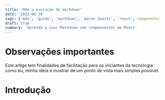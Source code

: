 ```yaml
---
title: 'Mdx a evolução do markdown'
date: '2023-06-30'
tags: ['mdx', 'guide', 'markdown', 'Aaron Swartz', 'react', components]
draft: true
summary: 'Aprenda a usar Markdown com compoenentes em React'
---
```


# Observações importantes

Este artigo tem finalidades de facilitação para os iniciantes da tecnologia como eu, minha ideia é mostrar de um ponto de vista mais simples possível.

# Introdução

